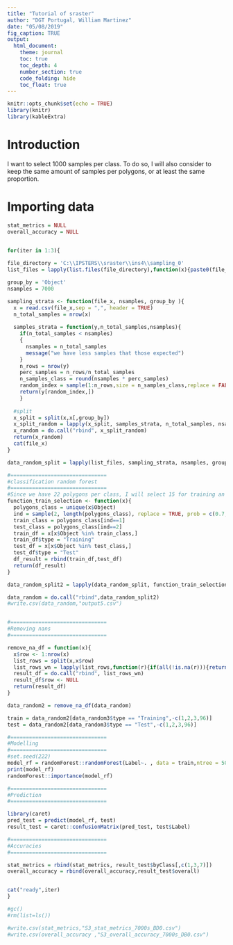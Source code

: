 ```yaml
---
title: "Tutorial of sraster"
author: "DGT Portugal, William Martinez"
date: "05/08/2019"
fig_caption: TRUE
output:
  html_document: 
    theme: journal
    toc: true
    toc_depth: 4
    number_section: true
    code_folding: hide
    toc_float: true
---
```


```r
knitr::opts_chunk$set(echo = TRUE)
library(knitr)
library(kableExtra)
```

# Introduction


I want to select 1000 samples per class. To do so, I will also consider to keep the same amount of samples per polygons, or at least the same proportion.

# Importing data

```r

stat_metrics = NULL
overall_accuracy = NULL


for(iter in 1:3){
  
file_directory = 'C:\\IPSTERS\\sraster\\ins4\\sampling_0'
list_files = lapply(list.files(file_directory),function(x){paste0(file_directory,"\\",x)})

group_by = 'Object'
nsamples = 7000

sampling_strata <- function(file_x, nsamples, group_by ){
  x = read.csv(file_x,sep = ",", header = TRUE)
  n_total_samples = nrow(x)
  
  samples_strata = function(y,n_total_samples,nsamples){
    if(n_total_samples < nsamples)
    {
      nsamples = n_total_samples
      message("we have less samples that those expected")
    }
    n_rows = nrow(y)
    perc_samples = n_rows/n_total_samples
    n_samples_class = round(nsamples * perc_samples)
    random_index = sample(1:n_rows,size = n_samples_class,replace = FALSE)
    return(y[random_index,])
    }
  
  #split
  x_split = split(x,x[,group_by])
  x_split_random = lapply(x_split, samples_strata, n_total_samples, nsamples)
  x_random = do.call("rbind", x_split_random)
  return(x_random)
  cat(file_x)
}

data_random_split = lapply(list_files, sampling_strata, nsamples, group_by)

#===============================
#classification random forest
#===============================
#Since we have 22 polygons per class, I will select 15 for training an 7 for testing. 
function_train_selection <- function(x){
  polygons_class = unique(x$Object)
  ind = sample(2, length(polygons_class), replace = TRUE, prob = c(0.7,0.3))
  train_class = polygons_class[ind==1]
  test_class = polygons_class[ind==2]
  train_df = x[x$Object %in% train_class,]
  train_df$type = "Training"
  test_df = x[x$Object %in% test_class,]
  test_df$type = "Test"
  df_result = rbind(train_df,test_df)
  return(df_result)
}

data_random_split2 = lapply(data_random_split, function_train_selection)

data_random = do.call("rbind",data_random_split2)
#write.csv(data_random,"output5.csv")


#===============================
#Removing nans
#===============================

remove_na_df = function(x){
  x$row <- 1:nrow(x)
  list_rows = split(x,x$row)
  list_rows_wn = lapply(list_rows,function(r){if(all(!is.na(r))){return(r)}})
  result_df = do.call("rbind", list_rows_wn)
  result_df$row <- NULL
  return(result_df)
}

data_random2 = remove_na_df(data_random)

train = data_random2[data_random3$type == "Training",-c(1,2,3,96)]
test = data_random2[data_random3$type == "Test",-c(1,2,3,96)]

#===============================
#Modelling
#===============================
#set.seed(222)
model_rf = randomForest::randomForest(Label~. , data = train,ntree = 500)
print(model_rf)
randomForest::importance(model_rf)

#===============================
#Prediction
#===============================

library(caret)
pred_test = predict(model_rf, test)
result_test = caret::confusionMatrix(pred_test, test$Label)

#===============================
#Accuracies
#===============================

stat_metrics = rbind(stat_metrics, result_test$byClass[,c(1,3,7)])
overall_accuracy = rbind(overall_accuracy,result_test$overall)


cat("ready",iter)
}

```


```r
#gc()
#rm(list=ls())

#write.csv(stat_metrics,"S3_stat_metrics_7000s_BD0.csv")
#write.csv(overall_accuracy ,"S3_overall_accuracy_7000s_DB0.csv")
```
